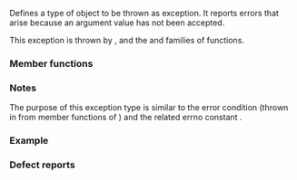 {{cpp/title|invalid_argument}}
{{cpp/error/navbar}}
{{ddcl|header=stdexcept|
class invalid_argument;
}}

Defines a type of object to be thrown as exception. It reports errors that arise because an argument value has not been accepted.

This exception is thrown by {{lc|std::bitset::bitset}}, and the {{lc|std::stoi}} and {{lc|std::stof}} families of functions.

{{inheritance diagram/std-invalid_argument}}

===Member functions===
{{cpp/error/exception/member of derived with message|invalid_argument}}

{{inherited|[[cpp/error/logic_error|{{small|std::}}logic_error]]|}}

{{cpp/error/exception/inherit}}

===Notes===
The purpose of this exception type is similar to the error condition {{lc|std::errc::invalid_argument}} (thrown in {{lc|std::system_error}} from member functions of {{lc|std::thread}}) and the related errno constant {{lc|EINVAL}}.

===Example===
{{example|code=
#include &lt;bitset&gt;
#include &lt;iostream&gt;
#include &lt;stdexcept&gt;
#include &lt;string&gt;

int main()
{
    try
    {
        std::bitset&lt;4&gt;{"012"}; // Throws: only '0' or '1' expected
    }
    catch (std::invalid_argument const&amp; ex)
    {
        std::cout &lt;&lt; "#1: " &lt;&lt; ex.what() &lt;&lt; '\n';
    }
    
    try
    {
        [[maybe_unused]] int f = std::stoi("ABBA"); // Throws: no conversion
    }
    catch (std::invalid_argument const&amp; ex)
    {
        std::cout &lt;&lt; "#2: " &lt;&lt; ex.what() &lt;&lt; '\n';
    }

    try
    {
        [[maybe_unused]] float f = std::stof("(3.14)"); // Throws: no conversion
    }
    catch (std::invalid_argument const&amp; ex)
    {
        std::cout &lt;&lt; "#3: " &lt;&lt; ex.what() &lt;&lt; '\n';
    }
}
|p=true
|output=
#1: bitset string ctor has invalid argument
#2: stoi: no conversion
#3: stof: no conversion
}}

===Defect reports===
{{dr list begin}}
{{dr list item|wg=lwg|dr=254|std=C++98|before=the constructor accepting {{c|const char*}} was missing|after=added}}
{{dr list item|wg=lwg|dr=471|std=C++98|before=the explanatory strings of {{tt|std::invalid_argument}}'s&lt;br&gt;copies were implementation-defined|after=they are the same as that of the&lt;br&gt;original {{tt|std::invalid_argument}} object}}
{{dr list end}}

{{langlinks|de|es|fr|it|ja|pt|ru|zh}}